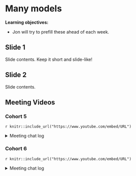 # Many models

**Learning objectives:**

- Jon will try to prefill these ahead of each week.

## Slide 1

Slide contents. 
Keep it short and slide-like!

## Slide 2

Slide contents.

## Meeting Videos

### Cohort 5

`r knitr::include_url("https://www.youtube.com/embed/URL")`

<details>
  <summary> Meeting chat log </summary>
  
```
LOG
```
</details>

### Cohort 6

`r knitr::include_url("https://www.youtube.com/embed/URL")`

<details>
  <summary> Meeting chat log </summary>
  
```
LOG
```
</details>
